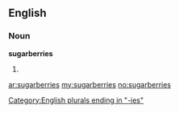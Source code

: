 ==English==

===Noun===
'''sugarberries'''

# {{plural of|[[sugarberry]]}}

[[Category:English plurals ending in "-ies"]]

[[ar:sugarberries]]
[[my:sugarberries]]
[[no:sugarberries]]